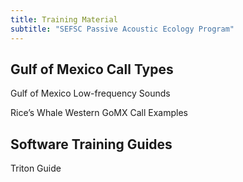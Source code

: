 ```yaml
---
title: Training Material
subtitle: "SEFSC Passive Acoustic Ecology Program"
---
```


## Gulf of Mexico Call Types

Gulf of Mexico Low-frequency Sounds

Rice's Whale Western GoMX Call Examples


## Software Training Guides

Triton Guide
